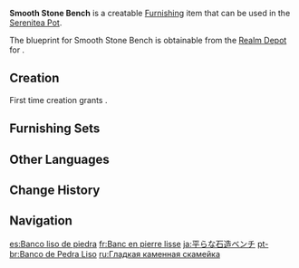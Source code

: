 {{Furnishing Infobox
|id             = 374202
|image          = Item Smooth Stone Bench.png
|category       = Outdoor Furnishing
|subcategory    = Seating
|quality        = 2
|adeptal_energy = 30
|load           = 35
|reduced_load   = 24
|interaction    = Seat
|description    = A common stone bench that bears patterns that are hard to distinguish with the naked eye.<br>These benches are too cold in the winter and too warm in the summer, but a certain adventure team leader actually does enjoy their unique tactile profile.
|blueprint      = Realm Depot
}}
'''Smooth Stone Bench''' is a creatable [[Furnishing]] item that can be used in the [[Serenitea Pot]].

The blueprint for Smooth Stone Bench is obtainable from the [[Realm Depot]] for {{Item|Realm Currency|24|x=80}}.

==Creation==
First time creation grants {{Item|Trust|24|x=30}}.
{{Recipe
|type = Creation
|time = 12h
|White Iron Chunk = 4
|sort = White Iron Chunk
}}

==Furnishing Sets==
{{Craft Usage|type=Furnishing Set}}

==Other Languages==
{{Other Languages
|default_hidden = 1
|en      = Smooth Stone Bench
|zhs     = 平整的石制长凳
|zhs_rm  = Píngzhěng de Shí Zhì Cháng Dèng
|zht     = 平整的石製長凳
|zht_rm  = Píngzhěng de Shí Zhì Cháng Dèng
|ja      = 平らな石造ベンチ
|ja_rm   = Taira na Sekizou Benchi
|ko      = 평평한 돌 벤치
|es      = Banco liso de piedra
|fr      = Banc en pierre lisse
|ru      = Гладкая каменная скамейка
|th      = ม้านั่งยาวหินผิวเรียบ
|th_rm   = 
|vi      = Ghế Đá Dài
|de      = Glatte Steinbank
|id      = Bangku Batu Panjang yang Mulus
|pt      = Banco de Pedra Liso
|tr      = Pürüzsüz Taş Bank
|it      = Panchina di pietra liscia
}}

==Change History==
{{Change History|1.5}}

==Navigation==
{{Furnishing Navbox|exterior}}

[[es:Banco liso de piedra]]
[[fr:Banc en pierre lisse]]
[[ja:平らな石造ベンチ]]
[[pt-br:Banco de Pedra Liso]]
[[ru:Гладкая каменная скамейка]]